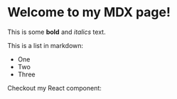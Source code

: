 # Welcome to my MDX page!

This is some **bold** and _italics_ text.

This is a list in markdown:

-  One
-  Two
-  Three

Checkout my React component:
